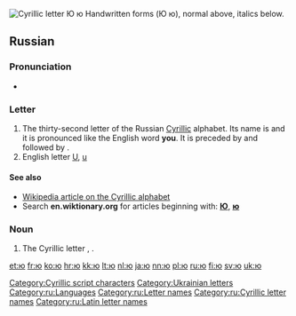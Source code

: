 [[File:Cyrillic JU.png|thumb|right|Cyrillic letter '''Ю ю'''<br/>
[[File:32-Russian alphabet-Ю ю.svg|thumb|Handwritten forms]]
{{Cyrillic character info|hex=44e|name=CYRILLIC SMALL LETTER YU}}
(''Ю ю''), normal above, italics below.]]
{{also|Appendix:Variations of "io"}}
==Russian==

===Pronunciation===
* {{ru-IPA}}

===Letter===
{{head|ru|letter|lower case||upper case|Ю}}

# The thirty-second letter of the Russian [[Cyrillic]] alphabet. Its name is {{m|ru|ю}} and it is pronounced like the English word '''you'''. It is preceded by {{m|ru|э|Э}} and followed by {{m|ru|я|Я}}.
# English letter [[U]], [[u]]

====See also====
* [[w:Cyrillic alphabet|Wikipedia article on the Cyrillic alphabet]]
* Search '''en.wiktionary.org''' for articles beginning with: '''[http://en.wiktionary.org/w/index.php?title=Special%3AAllpages&from=%D0%AE&namespace=0 Ю]''', '''[http://en.wiktionary.org/w/index.php?title=Special%3AAllpages&from=%D1%8E&namespace=0 ю]'''

===Noun===
{{ru-noun||n-in|-}}

# The Cyrillic letter {{m|ru|ю|Ю}}, {{m|ru|ю}}.

[[Category:Cyrillic script characters]]
[[Category:Ukrainian letters]]
[[Category:ru:Languages]]
[[Category:ru:Letter names]]
[[Category:ru:Cyrillic letter names]]
[[Category:ru:Latin letter names]]

[[et:ю]]
[[fr:ю]]
[[ko:ю]]
[[hr:ю]]
[[kk:ю]]
[[lt:ю]]
[[nl:ю]]
[[ja:ю]]
[[nn:ю]]
[[pl:ю]]
[[ru:ю]]
[[fi:ю]]
[[sv:ю]]
[[uk:ю]]